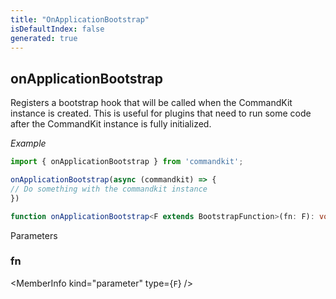 ```yaml
---
title: "OnApplicationBootstrap"
isDefaultIndex: false
generated: true
---
```



<!-- This file was generated from the CommandKit source. Do not modify. Instead, re-run the "docgen" script -->


## onApplicationBootstrap

<GenerationInfo sourceFile="packages/commandkit/src/CommandKit.ts" sourceLine="67" packageName="commandkit" />

Registers a bootstrap hook that will be called when the CommandKit instance is created.
This is useful for plugins that need to run some code after the CommandKit instance is fully initialized.



*Example*

```ts
import { onApplicationBootstrap } from 'commandkit';

onApplicationBootstrap(async (commandkit) => {
// Do something with the commandkit instance
})
```

```ts title="Signature"
function onApplicationBootstrap<F extends BootstrapFunction>(fn: F): void
```
Parameters

### fn

<MemberInfo kind="parameter" type={`F`} />


